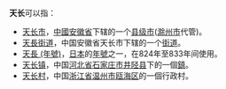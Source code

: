 '''天长'''可以指：

* [[天长市|天长市]]，[[中华人民共和国|中國]][[安徽省|安徽省]]下辖的一个[[县级市|县级市]]([[滁州市|滁州市]]代管)。
* [[天長街道|天長街道]]，中国安徽省天长市下辖的一个[[街道_(行政区划)|街道]]。
* [[天長_(年號)|天長 (年號)]]，[[日本|日本]]的[[年號|年號]]之一，在824年至833年间使用。
* [[天长镇|天长镇]]，中国[[河北省|河北省]][[石家庄市|石家庄市]][[井陉县|井陉县]]下的一個[[鎮|鎮]]。
* [[天长村|天长村]]，中国[[浙江省|浙江省]][[温州市|温州市]][[瓯海区|瓯海区]]的一個行政村。
{{disambig|Cat=二字亞洲相關消歧義}}